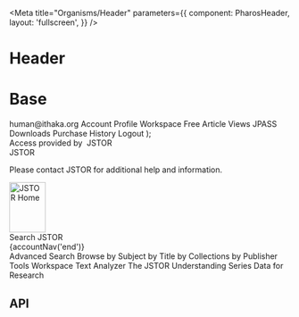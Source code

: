 

<Meta
  title="Organisms/Header"
  parameters={{
    component: PharosHeader,
    layout: 'fullscreen',
  }}
/>

# Header

<GuidelineLink path="header" />

# Base

  <PharosDropdownMenuNav label="profile">
    <PharosDropdownMenuNavLink
      href="/account/profile"
      id={`profile-link-${section}`}
      data-dropdown-menu-id={`profile-menu-${section}`}
      data-dropdown-menu-hover
    >
      <span className="hide-for-small">human@ithaka.org</span>
      <span className="show-for-small" style={{ display: 'none' }}>
        Account
      </span>
    </PharosDropdownMenuNavLink>
    <PharosDropdownMenu id={`profile-menu-${section}`}>
      <PharosDropdownMenuItem link="/account/profile" id={`profile-link-${section}`}>
        Profile
      </PharosDropdownMenuItem>
      <PharosDropdownMenuItem link="/account/workspace" id={`workspace-link-${section}`}>
        Workspace
      </PharosDropdownMenuItem>
      <PharosDropdownMenuItem link="/account/read-online" id={`article-link-${section}`}>
        Free Article Views
      </PharosDropdownMenuItem>
      <PharosDropdownMenuItem link="/account/subscriptions" id={`jpass-link-${section}`}>
        JPASS Downloads
      </PharosDropdownMenuItem>
      <PharosDropdownMenuItem link="/account/purchases" id={`purchase-link-${section}`}>
        Purchase History
      </PharosDropdownMenuItem>
      <PharosDropdownMenuItem link="/action/doLogout" id={`logout-link-${section}`}>
        Logout
      </PharosDropdownMenuItem>
    </PharosDropdownMenu>
  </PharosDropdownMenuNav>
);

<Canvas withToolbar>
  <Story name="Base">
    <PharosHeader>
      <div id="pds" slot="top" className="hide-for-small">
        <div
          tabIndex="0"
          style={{
            display: 'flex',
          }}
          data-dropdown-menu-id="pds-menu"
          data-dropdown-menu-hover
        >
          <span>Access provided by&nbsp;</span>
          <span
            style={{
              fontWeight: 'bold',
            }}
          >
            JSTOR
          </span>
          <PharosIcon
            name="chevron-down"
            style={{
              marginLeft: '1rem',
            }}
          ></PharosIcon>
        </div>
        <span slot="top" className="show-for-small" style={{ display: 'none', fontWeight: 'bold' }}>
          JSTOR
        </span>
        <PharosDropdownMenu id="pds-menu" placement="bottom">
          <div
            style={{
              padding: '1rem',
            }}
          >
            <p>
              Please contact <PharosLink href="//jstor.org">JSTOR</PharosLink> for additional help
              and information.
            </p>
          </div>
        </PharosDropdownMenu>
      </div>
      <PharosLink slot="start" href="/" id="jstor-logo">
        <img src="./images/jstor-logo.svg" alt="JSTOR Home" width="65" height="90" />
      </PharosLink>
      <div slot="center">
        <PharosInputGroup
          name="my-input-group"
          hideLabel
          placeholder="Search JSTOR"
          className="header-example__input-group"
        >
          <span slot="label">Search JSTOR</span>
          <PharosButton
            name="search-button"
            icon="search"
            variant="subtle"
            label="search"
          ></PharosButton>
        </PharosInputGroup>
      </div>
      <div slot="end-top">
        <div>{accountNav('end')}</div>
      </div>
      <div
        slot="end-bottom"
        style={{
          display: 'flex',
        }}
      >
        <PharosDropdownMenuNav label="main navigation">
          <PharosDropdownMenuNavLink href="action/showAdvancedSearch" id="adv-search-link">
            Advanced Search
          </PharosDropdownMenuNavLink>
          <PharosDropdownMenuNavLink
            href="/subjects"
            id="browse-link"
            data-dropdown-menu-id="browse-menu"
            data-dropdown-menu-hover
          >
            Browse
          </PharosDropdownMenuNavLink>
          <PharosDropdownMenu id="browse-menu">
            <PharosDropdownMenuItem link="/subjects">by Subject</PharosDropdownMenuItem>
            <PharosDropdownMenuItem link="/action/showJournals?browseType=title">
              by Title
            </PharosDropdownMenuItem>
            <PharosDropdownMenuItem link="/site/collection-list">
              by Collections
            </PharosDropdownMenuItem>
            <PharosDropdownMenuItem link="/publishers">by Publisher</PharosDropdownMenuItem>
          </PharosDropdownMenu>
          <PharosDropdownMenuNavLink
            href="/account/workspace"
            id="tools-link"
            data-dropdown-menu-id="tools-menu"
            data-dropdown-menu-hover
          >
            Tools
          </PharosDropdownMenuNavLink>
          <PharosDropdownMenu id="tools-menu">
            <PharosDropdownMenuItem link="/account/workspace">Workspace</PharosDropdownMenuItem>
            <PharosDropdownMenuItem link="/analyze">Text Analyzer</PharosDropdownMenuItem>
            <PharosDropdownMenuItem link="/understand">
              The JSTOR Understanding Series
            </PharosDropdownMenuItem>
            <PharosDropdownMenuItem link="/dfr">Data for Research</PharosDropdownMenuItem>
          </PharosDropdownMenu>
        </PharosDropdownMenuNav>
      </div>
    </PharosHeader>
  </Story>
</Canvas>

## API

<ArgsTable of={PharosHeader} />
